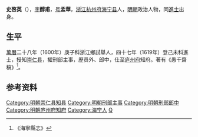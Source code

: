 '''史啓英'''（{{bd|？||？|catIdx=S史}}），[[表字|字]]'''醇甫'''，[[号|号]]'''孟華'''，[[浙江|浙江]][[杭州府|杭州府]][[海宁县|海宁县]]人，[[明朝|明朝]]政治人物，同[[進士|進士]]出身。

==生平==
[[萬曆|萬曆]]二十八年（1600年）庚子科浙江鄉試舉人，四十七年（1619年）登己未科進士，授知[[崇仁县|崇仁县]]，擢刑部主事，歴员外、郎中，仕至[[庐州府|庐州府]]知府。著有《愚千齋稿》<ref>《海寧縣志》</ref>。

==参考资料==
{{reflist}}

{{明朝人物小作品}}
{{萬曆四十七年己未科殿試金榜}}
{{DEFAULTSORT:Shi史}}
[[Category:明朝崇仁县知县|Category:明朝崇仁县知县]]
[[Category:明朝刑部主事|Category:明朝刑部主事]]
[[Category:明朝刑部郎中|Category:明朝刑部郎中]]
[[Category:明朝庐州府知府|Category:明朝庐州府知府]]
[[Category:海宁人|Category:海宁人]]
[[Category:史姓|Q]]